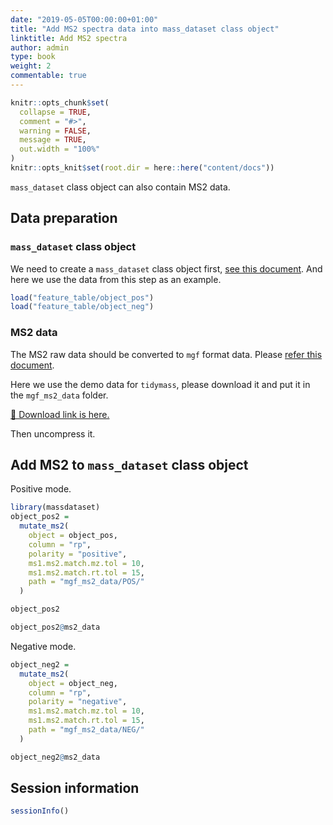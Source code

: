 ```yaml
---
date: "2019-05-05T00:00:00+01:00"
title: "Add MS2 spectra data into mass_dataset class object"
linktitle: Add MS2 spectra
author: admin
type: book
weight: 2
commentable: true
---
```



```r
knitr::opts_chunk$set(
  collapse = TRUE,
  comment = "#>",
  warning = FALSE,
  message = TRUE,
  out.width = "100%"
)
knitr::opts_knit$set(root.dir = here::here("content/docs"))
```

`mass_dataset` class object can also contain MS2 data. 

## Data preparation

### `mass_dataset` class object

We need to create a `mass_dataset` class object first, [see this document](../../chapter2/1-create_mass_dataset/). And here we use the data from this step as an example.

```r
load("feature_table/object_pos")
load("feature_table/object_neg")
```

### MS2 data

The MS2 raw data should be converted to `mgf` format data. Please [refer this document](../../chapter3/1-data_convert/).

Here we use the demo data for `tidymass`, please download it and put it in the `mgf_ms2_data` folder.

[💾 Download link is here.](https://drive.google.com/file/d/1FY3x7q5i1g3oSLaVej__ZaZ4XSX-mWBQ/view?usp=sharing)

Then uncompress it.

## Add MS2 to `mass_dataset` class object

Positive mode.

```r
library(massdataset)
object_pos2 =
  mutate_ms2(
    object = object_pos,
    column = "rp",
    polarity = "positive",
    ms1.ms2.match.mz.tol = 10,
    ms1.ms2.match.rt.tol = 15,
    path = "mgf_ms2_data/POS/"
  )
```

```r
object_pos2
```

```r
object_pos2@ms2_data
```

Negative mode.

```r
object_neg2 =
  mutate_ms2(
    object = object_neg,
    column = "rp",
    polarity = "negative",
    ms1.ms2.match.mz.tol = 10,
    ms1.ms2.match.rt.tol = 15,
    path = "mgf_ms2_data/NEG/"
  )
```

```r
object_neg2@ms2_data
```

## Session information

```r
sessionInfo()
```
